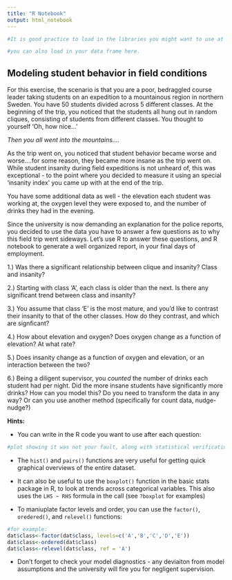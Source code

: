 ```yaml
---
title: "R Notebook"
output: html_notebook
---
```


```r
#It is good practice to load in the libraries you might want to use at the beginning

#you can also load in your data frame here.
```

## Modeling student behavior in field conditions

For this exercise, the scenario is that you are a poor, bedraggled course leader taking students on an expedition to a mountainous region in northern Sweden. You have 50 students divided across 5 different classes. At the beginning of the trip, you noticed that the students all hung out in random cliques, consisting of students from different classes. You thought to yourself 'Oh, how nice...'

*Then you all went into the mountains....*

As the trip went on, you noticed that student behavior became worse and worse....for some reason, they became more insane as the trip went on. While student insanity during field expeditions is not unheard of, this was exceptional - to the point where you decided to measure it using an special 'insanity index' you came up with at the end of the trip.

You have some additional data as well - the elevation each student was working at, the oxygen level they were exposed to, and the number of drinks they had in the evening.

Since the university is now demanding an explanation for the police reports, you decided to use the data you have to answer a few questions as to why this field trip went sideways. Let's use R to answer these questions, and R notebook to generate a well organized report, in your final days of employment.

1.) Was there a significant relationship between clique and insanity? Class and insanity?

2.) Starting with class 'A', each class is older than the next. Is there any significant trend between class and insanity?

3.) You assume that class 'E' is the most mature, and you'd like to contrast their insanity to that of the other classes. How do they contrast, and which are signficant?

4.) How about elevation and oxygen? Does oxygen change as a function of elevation? At what rate?

5.) Does insanity change as a function of oxygen and elevation, or an interaction between the two?

6.) Being a diligent supervisor, you *counted* the number of drinks each student had per night. Did the more insane students have significantly more drinks? How can you model this? Do you need to transform the data in any way? Or can you use another method (specifically for count data, nudge-nudge?)

__Hints:__

* You can write in the R code you want to use after each question:

```r
#plot showing it was not your fault, along with statistical verification
```

* The `hist()` and `pairs()` functions are very useful for getting quick graphical overviews of the entire dataset. 

* It can also be useful to use the `boxplot()` function in the basic stats package in R, to look at trends across categorical variables. This also uses the `LHS ~ RHS` formula in the call (see `?boxplot` for examples)

* To maniuplate factor levels and order, you can use the `factor()`, `oredered()`, and `relevel()` functions:

```r
#for example:
dat$class<-factor(dat$class, levels=c('A','B','C','D','E'))
dat$class<-ordered(dat$class)
dat$class<-relevel(dat$class, ref = 'A')
```

* Don't forget to check your model diagnostics - any deviaiton from model assumptions and the university will fire you for negligent supervision. 



